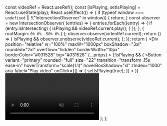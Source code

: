   const videoRef = React.useRef();
  const [isPlaying, setIsPlaying] = React.useState(play);
  React.useEffect(() => {
    if (typeof window === `undefined` || !("IntersectionObserver" in window)) {
      return;
    }
    const observer = new IntersectionObserver(
      (entries) => {
        entries.forEach((entry) => {
          if (entry.isIntersecting) {
            isPlaying && videoRef.current.play();
          }
        });
      },
      { rootMargin: `0% 0% -50% 0%` }
    );
    observer.observe(videoRef.current);
    return () => {
      isPlaying && observer.unobserve(videoRef.current);
    };
  });
  return (
    <Div
      position="relative"
      w="100%"
      maxW="1000px"
      boxShadow="3xl"
      rounded="2xl"
      overflow="hidden"
      borderWidth="10px"
      borderColor="#031528"
      bg="#031528"
      {...props}
    >
      {!isPlaying && (
        <Flexbox
          background="#000 url(reflex-ui.jpg) no-repeat"
          backgroundSize="200%"
          backgroundSize="cover"
          position="absolute"
          top="0"
          left="0"
          right="0"
          bottom="0"
          justifyContent="center"
        >
          <Button
            variant="primary"
            rounded="full"
            size="22"
            transition="transform .15s ease-in"
            hoverTransform="scale(1.1)"
            hoverBoxShadow="xl"
            zIndex="1000"
            aria-label="Play video"
            onClick={() => {
              setIsPlaying(true);
            }}
          >
            <Icon name="play" size="8" ml="1" />
          </Button>
        </Flexbox>
      )}
      <Video muted playsinline ref={videoRef} w="full" loop={isPlaying}>
        <Source src={url} type="video/mp4" />
      </Video>
    </Div>
  );
};

